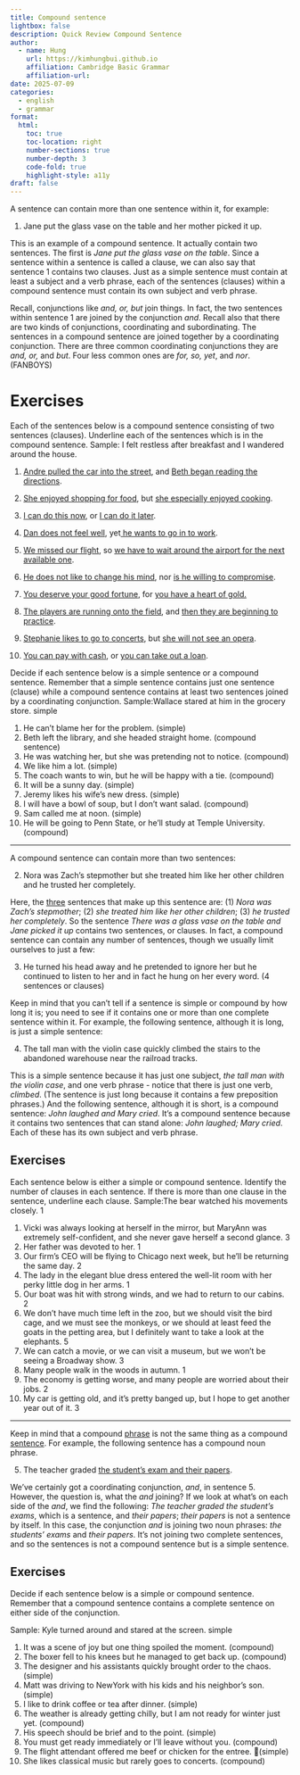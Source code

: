 ```yaml
---
title: Compound sentence
lightbox: false
description: Quick Review Compound Sentence
author:
  - name: Hung
    url: https://kimhungbui.github.io
    affiliation: Cambridge Basic Grammar
    affiliation-url: 
date: 2025-07-09
categories:
  - english
  - grammar
format:
  html:
    toc: true
    toc-location: right
    number-sections: true
    number-depth: 3
    code-fold: true
    highlight-style: a11y
draft: false
---
```

A sentence can contain more than one sentence within it, for example:

1. Jane put the glass vase on the table and her mother picked it up.

This is an example of a compound sentence. It actually contain two sentences. The first is _Jane put the glass vase on the table_. Since a sentence within a sentence is called a clause, we can also say that sentence 1 contains two clauses. Just as a simple sentence must contain at least a subject and a verb phrase, each of the sentences (clauses) within a compound sentence must contain its own subject and verb phrase.

Recall, conjunctions like _and, or, but_ join things. In fact, the two sentences within sentence 1 are joined by the conjunction _and_. Recall also that there are two kinds of conjunctions, coordinating and subordinating. The sentences in a compound sentence are joined together by a coordinating conjunction. There are three common coordinating conjunctions they are _and, or,_ and _but_. Four less common ones are _for, so, yet_, and _nor_. (FANBOYS)

# Exercises
Each of the sentences below is a compound sentence consisting of two sentences (clauses).
Underline each of the sentences which is in the compound sentence.
Sample: I felt restless after breakfast and I wandered around the house.


1. <u>Andre pulled the car into the street</u>, and <u>Beth began reading the directions</u>.


2. <u>She enjoyed shopping for food</u>, but <u>she especially enjoyed cooking</u>.


3. <u>I can do this now</u>, or <u>I can do it later</u>.


4. <u>Dan does not feel well</u>, yet<u> he wants to go in to work</u>.


5. <u>We missed our flight</u>, so <u>we have to wait around the airport for the next available one</u>.


6. <u>He does not like to change his mind</u>, nor <u>is he willing to compromise</u>.


7. <u>You deserve your good fortune</u>, for <u>you have a heart of gold.</u>


8. <u>The players are running onto the field</u>, and <u>then they are beginning to practice</u>.

9. <u>Stephanie likes to go to concerts</u>, but <u>she will not see an opera</u>.

10. <u>You can pay with cash</u>, or <u>you can take out a loan</u>.

Decide if each sentence below is a simple sentence or a compound sentence. Remember that a
simple sentence contains just one sentence (clause) while a compound sentence contains at least two sentences joined by a coordinating conjunction.
Sample:Wallace stared at him in the grocery store. simple


1. He can’t blame her for the problem. (simple)
2. Beth left the library, and she headed straight home. (compound sentence)
3. He was watching her, but she was pretending not to notice. (compound)
4. We like him a lot. (simple)
5. The coach wants to win, but he will be happy with a tie. (compound)
6. It will be a sunny day. (simple)
7. Jeremy likes his wife’s new dress. (simple)
8. I will have a bowl of soup, but I don’t want salad. (compound)
9. Sam called me at noon. (simple)
10. He will be going to Penn State, or he’ll study at Temple University. (compound)

*** 

A compound sentence can contain more than two sentences:

2. Nora was Zach's stepmother but she treated him like her other children and he trusted her completely.

Here, the <u>three</u> sentences that make up this sentence are: (1) _Nora was Zach's stepmother_; (2) _she treated him like her other children_; (3) _he trusted her completely_. So the sentence _There was a glass vase on the table and Jane picked it up_ contains two sentences, or clauses. In fact, a compound sentence can contain any number of sentences, though we usually limit ourselves to just a few: 

3. He turned his head away and he pretended to ignore her but he continued to listen to her and in fact he hung on her every word. (4 sentences or clauses)

Keep in mind that you can't tell if a sentence is simple or compound by how long it is; you need to see if it contains one or more than one complete sentence within it. For example, the following sentence, although it is long, is just a simple sentence:

4. The tall man with the violin case quickly climbed the stairs to the abandoned warehouse near the railroad tracks.

This is a simple sentence because it has just one subject, _the tall man with the violin case_, and one verb phrase - notice that there is just one verb, _climbed_. (The sentence is just long because it contains a few preposition phrases.) And the following sentence, although it is short, is a compound sentence: _John laughed and Mary cried_. It's a compound sentence because it contains two sentences that can stand alone: _John laughed; Mary cried_. Each of these has its own subject and verb phrase.


## Exercises

Each sentence below is either a simple or compound sentence. Identify the number of clauses in each sentence. If there is more than one clause in the sentence, underline each clause.
Sample:The bear watched his movements closely. 1

1. Vicki was always looking at herself in the mirror, but MaryAnn was extremely self-confident, and she never gave herself a second glance. 3
2. Her father was devoted to her. 1
3. Our firm’s CEO will be flying to Chicago next week, but he’ll be returning the same day. 2
4. The lady in the elegant blue dress entered the well-lit room with her perky little dog in her arms. 1
5. Our boat was hit with strong winds, and we had to return to our cabins. 2
6. We don’t have much time left in the zoo, but we should visit the bird cage, and we must see the monkeys, or we should at least feed the goats in the petting area, but I definitely want to take a look at the elephants. 5
7. We can catch a movie, or we can visit a museum, but we won’t be seeing a Broadway show. 3
8. Many people walk in the woods in autumn. 1
9. The economy is getting worse, and many people are worried about their jobs. 2
10. My car is getting old, and it’s pretty banged up, but I hope to get another year out of it. 3

*** 

Keep in mind that a compound <u>phrase</u> is not the same thing as a compound <u>sentence</u>. For example, the following sentence has a compound noun phrase.

5. The teacher graded <u>the student's exam and their papers</u>.

We've certainly got a coordinating conjunction, _and_, in sentence 5. However, the question is, what the _and_ joining? If we look at what's on each side of the _and_, we find the following: _The teacher graded the student's exams_, which is a sentence, and _their papers_; _their papers_ is not a sentence by itself. In this case, the conjunction _and_ is joining two noun phrases: _the students' exams_ and _their papers_. It's not joining two complete sentences, and so the sentences is not a compound sentence but is a simple sentence.

## Exercises

Decide if each sentence below is a simple or compound sentence. Remember that a compound sentence contains a complete sentence on either side of the conjunction.

Sample: Kyle turned around and stared at the screen. simple

1. It was a scene of joy but one thing spoiled the moment. (compound)
2. The boxer fell to his knees but he managed to get back up. (compound)
3. The designer and his assistants quickly brought order to the chaos. (simple)
4. Matt was driving to NewYork with his kids and his neighbor’s son. (simple)
5. I like to drink coffee or tea after dinner. (simple)
6. The weather is already getting chilly, but I am not ready for winter just yet. (compound)
7. His speech should be brief and to the point. (simple)
8. You must get ready immediately or I’ll leave without you. (compound)
9. The flight attendant offered me beef or chicken for the entree. (simple)
10. She likes classical music but rarely goes to concerts. (compound)